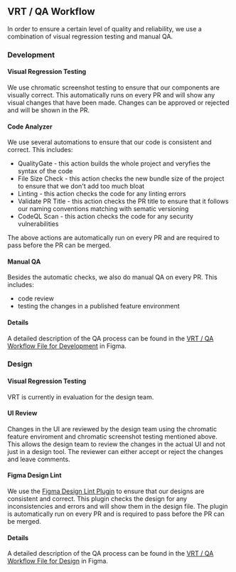 
<Meta title="Docs/General/Testing" />

## VRT / QA Workflow

In order to ensure a certain level of quality and reliability, we use a combination of visual regression testing and manual QA.

### Development

#### Visual Regression Testing

We use chromatic screenshot testing to ensure that our components are visually correct. This automatically runs on every PR and will show any visual changes that have been made. Changes can be approved or rejected and will be shown in the PR.

#### Code Analyzer

We use several automations to ensure that our code is consistent and correct. This includes:

- QualityGate - this action builds the whole project and veryfies the syntax of the code
- File Size Check - this action checks the new bundle size of the project to ensure that we don't add too much bloat
- Linting - this action checks the code for any linting errors
- Validate PR Title - this action checks the PR title to ensure that it follows our naming conventions matching with sematic versioning
- CodeQL Scan - this action checks the code for any security vulnerabilities

The above actions are automatically run on every PR and are required to pass before the PR can be merged.

#### Manual QA

Besides the automatic checks, we also do manual QA on every PR. This includes:

- code review
- testing the changes in a published feature environment

#### Details

A detailed description of the QA process can be found in the [VRT / QA Workflow File for Development](https://www.figma.com/file/yg2PKZ0ghndLBAPYm7kbaN/VRT-%2F-QA-Workflow?type=whiteboard&node-id=427-582&t=aJsKurM4wVpfftjE-4) in Figma.

### Design

#### Visual Regression Testing

VRT is currently in evaluation for the design team.

#### UI Review

Changes in the UI are reviewed by the design team using the chromatic feature enviroment and chromatic screenshot testing mentioned above. This allows the design team to review the changes in the actual UI and not just in a design tool. The reviewer can either accept or reject the changes and leave comments.

#### Figma Design Lint

We use the [Figma Design Lint Plugin](https://www.figma.com/community/plugin/735098356222747486/Figma-Design-Lint) to ensure that our designs are consistent and correct. This plugin checks the design for any inconsistencies and errors and will show them in the design file. The plugin is automatically run on every PR and is required to pass before the PR can be merged.

#### Details

A detailed description of the QA process can be found in the [VRT / QA Workflow File for Design](https://www.figma.com/file/yg2PKZ0ghndLBAPYm7kbaN/VRT-%2F-QA-Workflow?type=whiteboard&node-id=427-1517&t=aJsKurM4wVpfftjE-4) in Figma.
